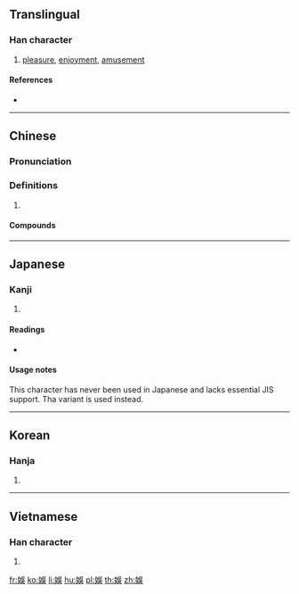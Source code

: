 {{also|娱|娯}}
==Translingual==

===Han character===
{{Han char|rn=38|rad=女|as=07|sn=10|four=46481|canj=VRVK|ids=⿰女吳}}

# [[pleasure]], [[enjoyment]], [[amusement]]

====References====
* {{Han ref|kx=0262.190|dkj=06307|dj=0529.090|hdz=21051.081|uh=5A1B|ud=23067|bh=AE54|bd=44628}}

----

==Chinese==
{{zh-forms|s=娱|alt=娯}}

===Pronunciation===
{{zh-pron
|m=yú
|c=jyu4
|mc=y
|oc=y
|cat=
}}

===Definitions===
{{zh-hanzi}}

# {{rfdef|zh}}

====Compounds====
{{zh-der|動心娛目|娛娛|娛悅|娛樂|娛樂場所|娛樂片|娛樂稅|娛老|娛親|怡然自娛|悅心娛目|悅目娛心|戲綵娛親|文娛活動|歡娛|綵衣娛親|老萊娛親|耳目之娛|自娛|自娛娛人|逍遙自娛}}

----

==Japanese==

===Kanji===
{{ja-kanji|grade=|rs=女07}}

# {{defn|lang=ja|sort=女07}}

====Readings====
* {{ja-readings|on=[[ご]] (go), [[く]] (ku)|kun=[[たのしむ]] (tanoshimu)}}

====Usage notes====
This character has never been used in Japanese and lacks essential JIS support. Tha variant {{l-ja|娯}} is used instead.
----

==Korean==

===Hanja===
{{ko-hanja|hangeul=오|rv=o|mr=o}}

# {{defn|lang=ko|sort=女07}}

----

==Vietnamese==

===Han character===
{{vi-hantu|[[ngu]]|rs=女07}}

# {{defn|lang=vi|sort=女07}}

[[fr:娛]]
[[ko:娛]]
[[li:娛]]
[[hu:娛]]
[[pl:娛]]
[[th:娛]]
[[zh:娛]]